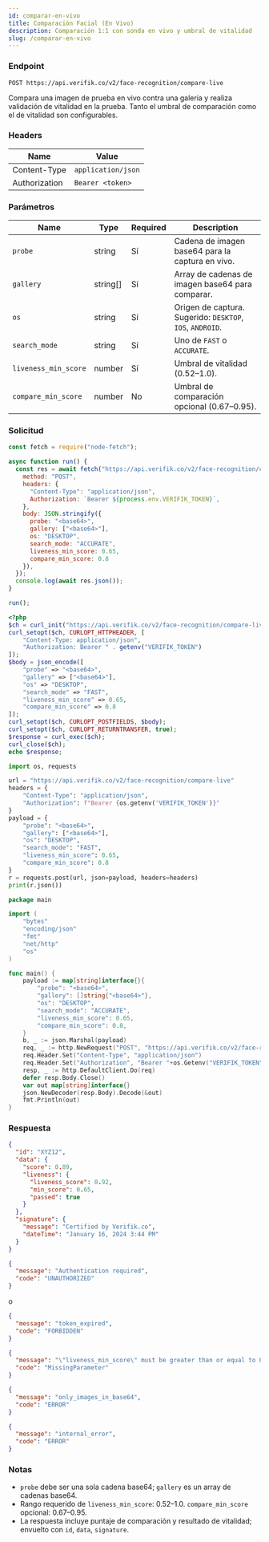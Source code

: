 ```yaml
---
id: comparar-en-vivo
title: Comparación Facial (En Vivo)
description: Comparación 1:1 con sonda en vivo y umbral de vitalidad
slug: /comparar-en-vivo
---
```



### Endpoint

```
POST https://api.verifik.co/v2/face-recognition/compare-live
```

Compara una imagen de prueba en vivo contra una galería y realiza validación de vitalidad en la prueba. Tanto el umbral de comparación como el de vitalidad son configurables.

### Headers

| Name | Value |
| --- | --- |
| Content-Type | `application/json` |
| Authorization | `Bearer <token>` |

### Parámetros

| Name | Type | Required | Description |
| --- | --- | --- | --- |
| `probe` | string | Sí | Cadena de imagen base64 para la captura en vivo. |
| `gallery` | string[] | Sí | Array de cadenas de imagen base64 para comparar. |
| `os` | string | Sí | Origen de captura. Sugerido: `DESKTOP`, `IOS`, `ANDROID`. |
| `search_mode` | string | Sí | Uno de `FAST` o `ACCURATE`. |
| `liveness_min_score` | number | Sí | Umbral de vitalidad (0.52–1.0). |
| `compare_min_score` | number | No | Umbral de comparación opcional (0.67–0.95). |

### Solicitud

<Tabs>
  <TabItem value="node" label="Node.js">

```javascript
const fetch = require("node-fetch");

async function run() {
  const res = await fetch("https://api.verifik.co/v2/face-recognition/compare-live", {
    method: "POST",
    headers: {
      "Content-Type": "application/json",
      Authorization: `Bearer ${process.env.VERIFIK_TOKEN}`,
    },
    body: JSON.stringify({
      probe: "<base64>",
      gallery: ["<base64>"],
      os: "DESKTOP",
      search_mode: "ACCURATE",
      liveness_min_score: 0.65,
      compare_min_score: 0.8
    }),
  });
  console.log(await res.json());
}

run();
```

  </TabItem>
  <TabItem value="php" label="PHP">

```php
<?php
$ch = curl_init("https://api.verifik.co/v2/face-recognition/compare-live");
curl_setopt($ch, CURLOPT_HTTPHEADER, [
    "Content-Type: application/json",
    "Authorization: Bearer " . getenv("VERIFIK_TOKEN")
]);
$body = json_encode([
    "probe" => "<base64>",
    "gallery" => ["<base64>"],
    "os" => "DESKTOP",
    "search_mode" => "FAST",
    "liveness_min_score" => 0.65,
    "compare_min_score" => 0.8
]);
curl_setopt($ch, CURLOPT_POSTFIELDS, $body);
curl_setopt($ch, CURLOPT_RETURNTRANSFER, true);
$response = curl_exec($ch);
curl_close($ch);
echo $response;
```

  </TabItem>
  <TabItem value="python" label="Python">

```python
import os, requests

url = "https://api.verifik.co/v2/face-recognition/compare-live"
headers = {
    "Content-Type": "application/json",
    "Authorization": f"Bearer {os.getenv('VERIFIK_TOKEN')}"
}
payload = {
    "probe": "<base64>",
    "gallery": ["<base64>"],
    "os": "DESKTOP",
    "search_mode": "FAST",
    "liveness_min_score": 0.65,
    "compare_min_score": 0.8
}
r = requests.post(url, json=payload, headers=headers)
print(r.json())
```

  </TabItem>
  <TabItem value="go" label="Go">

```go
package main

import (
    "bytes"
    "encoding/json"
    "fmt"
    "net/http"
    "os"
)

func main() {
    payload := map[string]interface{}{
        "probe": "<base64>",
        "gallery": []string{"<base64>"},
        "os": "DESKTOP",
        "search_mode": "ACCURATE",
        "liveness_min_score": 0.65,
        "compare_min_score": 0.8,
    }
    b, _ := json.Marshal(payload)
    req, _ := http.NewRequest("POST", "https://api.verifik.co/v2/face-recognition/compare-live", bytes.NewBuffer(b))
    req.Header.Set("Content-Type", "application/json")
    req.Header.Set("Authorization", "Bearer "+os.Getenv("VERIFIK_TOKEN"))
    resp, _ := http.DefaultClient.Do(req)
    defer resp.Body.Close()
    var out map[string]interface{}
    json.NewDecoder(resp.Body).Decode(&out)
    fmt.Println(out)
}
```

  </TabItem>
</Tabs>

### Respuesta

<Tabs>
  <TabItem value="200" label="200">

```json
{
  "id": "XYZ12",
  "data": {
    "score": 0.89,
    "liveness": {
      "liveness_score": 0.92,
      "min_score": 0.65,
      "passed": true
    }
  },
  "signature": {
    "message": "Certified by Verifik.co",
    "dateTime": "January 16, 2024 3:44 PM"
  }
}
```

  </TabItem>
  <TabItem value="401-403" label="401/403">

```json
{
  "message": "Authentication required",
  "code": "UNAUTHORIZED"
}
```

o

```json
{
  "message": "token_expired",
  "code": "FORBIDDEN"
}
```

  </TabItem>
  <TabItem value="409" label="409">

```json
{
  "message": "\"liveness_min_score\" must be greater than or equal to 0.52",
  "code": "MissingParameter"
}
```

  </TabItem>
  <TabItem value="412" label="412">

```json
{
  "message": "only_images_in_base64",
  "code": "ERROR"
}
```

  </TabItem>
  <TabItem value="500" label="500">

```json
{
  "message": "internal_error",
  "code": "ERROR"
}
```

  </TabItem>
</Tabs>

### Notas

- `probe` debe ser una sola cadena base64; `gallery` es un array de cadenas base64.
- Rango requerido de `liveness_min_score`: 0.52–1.0. `compare_min_score` opcional: 0.67–0.95.
- La respuesta incluye puntaje de comparación y resultado de vitalidad; envuelto con `id`, `data`, `signature`.

